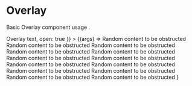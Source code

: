 
<Meta title="Overlay" component={Overlay}
/>


# Overlay
Basic Overlay component usage .

<Canvas>
  <Story
    name="Overlay"
    args={{
      content: <Text>Overlay text</Text>,
      open: true
    }}
  >
    {(args) => <Overlay {...args}>
      <Text>Random content to be obstructed</Text>
      <Text>Random content to be obstructed</Text>
      <Text>Random content to be obstructed</Text>
      <Text>Random content to be obstructed</Text>
      <Text>Random content to be obstructed</Text>
      <Text>Random content to be obstructed</Text>
      <Text>Random content to be obstructed</Text>
      <br />
      <Text>Random content to be obstructed</Text>
      <Text>Random content to be obstructed</Text>
      <Text>Random content to be obstructed</Text>
      <Text>Random content to be obstructed</Text>
      <Text>Random content to be obstructed</Text>
      <Text>Random content to be obstructed</Text>
    </Overlay>}
  </Story>
</Canvas>

<ArgsTable story="Overlay"/>
